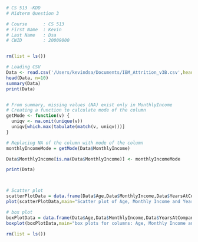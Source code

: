 ```r
# CS 513 -KDD  
# Midterm Question 3

# Course      : CS 513
# First Name  : Kevin
# Last Name   : Dsa
# CWID        : 20009000


rm(list = ls())

# Loading CSV 
Data <- read.csv('/Users/kevindsa/Documents/IBM_Attrition_v3B.csv',header=TRUE, sep=",")
head(Data, n=10)
summary(Data)
print(Data)


# From summary, missing values (NA) exist only in MonthlyIncome
# Creating a function to calculate mode of the column
getMode <- function(v) {
  uniqv <- na.omit(unique(v))
  uniqv[which.max(tabulate(match(v, uniqv)))]
}

# Replacing NA of the column with mode of the column
monthlyIncomeMode = getMode(Data$MonthlyIncome)

Data$MonthlyIncome[is.na(Data$MonthlyIncome)] <- monthlyIncomeMode

print(Data)



# Scatter plot 
scatterPlotData = data.frame(Data$Age,Data$MonthlyIncome,Data$YearsAtCompany)
plot(scatterPlotData,main="Scatter plot of Age, Monthly Income and Years At Company",col="green")

# box plot
boxPlotData = data.frame(Data$Age,Data$MonthlyIncome,Data$YearsAtCompany)
boxplot(boxPlotData,main="box plots for columns: Age, Monthly Income and Years At Company",col="green")

rm(list = ls())
```

